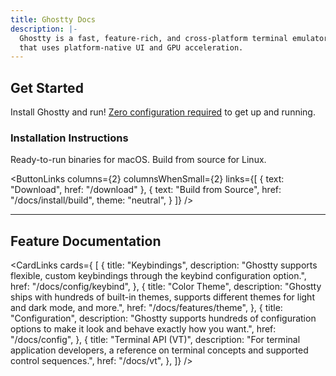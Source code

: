 ```yaml
---
title: Ghostty Docs
description: |-
  Ghostty is a fast, feature-rich, and cross-platform terminal emulator
  that uses platform-native UI and GPU acceleration.
---
```


## Get Started

Install Ghostty and run!
[Zero configuration required](/docs/config#zero-configuration-philosophy) to get up and running.

### Installation Instructions

Ready-to-run binaries for macOS. Build from source for Linux.

<ButtonLinks
  columns={2}
  columnsWhenSmall={2}
  links={[
    {
      text: "Download",
      href: "/download"
    },
    {
      text: "Build from Source",
      href: "/docs/install/build",
      theme: "neutral",
    }
  ]}
/>

<hr/>

## Feature Documentation

<CardLinks cards={
  [
    {
      title: "Keybindings",
      description: "Ghostty supports flexible, custom keybindings through the keybind configuration option.",
      href: "/docs/config/keybind",
    },
    {
      title: "Color Theme",
      description: "Ghostty ships with hundreds of built-in themes, supports different themes for light and dark mode, and more.",
      href: "/docs/features/theme",
    },
    {
      title: "Configuration",
      description: "Ghostty supports hundreds of configuration options to make it look and behave exactly how you want.",
      href: "/docs/config",
    },
    {
      title: "Terminal API (VT)",
      description: "For terminal application developers, a reference on terminal concepts and supported control sequences.",
      href: "/docs/vt",
    },
  ]}
/>
